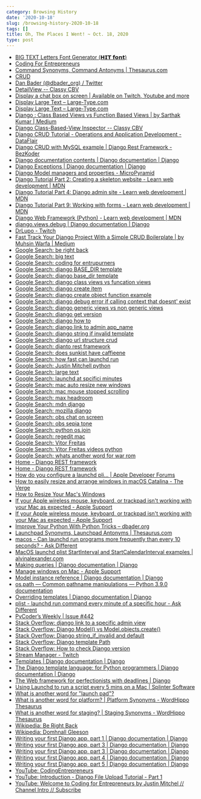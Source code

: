 ```yaml
---
category: Browsing History
date: '2020-10-18'
slug: /browsing-history-2020-10-18
tags: []
title: Oh, The Places I Went! ~ Oct. 18, 2020
type: post
---
```



- [BIG TEXT Letters Font Generator (𝗛𝗜𝗧 𝗳𝗼𝗻𝘁)](https://fsymbols.com/generators/tarty/)
- [Coding For Entrepreneurs](https://www.codingforentrepreneurs.com/)
- [Command Synonyms, Command Antonyms | Thesaurus.com](https://www.thesaurus.com/browse/command?s=t)
- [CRUD](http://docs.viewflow.io/frontend_crud.html)
- [Dan Bader (@dbader_org) / Twitter](https://twitter.com/intent/follow?original_referer=https%3A%2F%2Flarge-type.com&ref_src=twsrc%5Etfw&screen_name=dbader_org&tw_p=followbutton)
- [DetailView -- Classy CBV](https://ccbv.co.uk/projects/Django/3.0/django.views.generic.detail/DetailView/)
- [Display a chat box on screen | Available on Twitch, Youtube and more](https://streamlabs.com/obs-widgets/chat-box)
- [Display Large Text – Large-Type.com](https://large-type.com/#BRB)
- [Display Large Text – Large-Type.com](https://large-type.com/#brb)
- [Django : Class Based Views vs Function Based Views | by Sarthak Kumar | Medium](https://medium.com/@ksarthak4ever/django-class-based-views-vs-function-based-view-e74b47b2e41b)
- [Django Class-Based-View Inspector -- Classy CBV](https://ccbv.co.uk/)
- [Django CRUD Tutorial - Operations and Application Development - DataFlair](https://data-flair.training/blogs/django-crud-example/)
- [Django CRUD with MySQL example | Django Rest Framework - BezKoder](https://bezkoder.com/django-crud-mysql-rest-framework/)
- [Django documentation contents | Django documentation | Django](https://docs.djangoproject.com/en/3.1/contents/)
- [Django Exceptions | Django documentation | Django](https://docs.djangoproject.com/en/3.1/ref/exceptions/)
- [Django Model managers and properties - MicroPyramid](https://micropyramid.com/blog/django-model-managers-and-properties/)
- [Django Tutorial Part 2: Creating a skeleton website - Learn web development | MDN](https://developer.mozilla.org/en-US/docs/Learn/Server-side/Django/skeleton_website)
- [Django Tutorial Part 4: Django admin site - Learn web development | MDN](https://developer.mozilla.org/en-US/docs/Learn/Server-side/Django/Admin_site)
- [Django Tutorial Part 9: Working with forms - Learn web development | MDN](https://developer.mozilla.org/en-US/docs/Learn/Server-side/Django/Forms)
- [Django Web Framework (Python) - Learn web development | MDN](https://developer.mozilla.org/en-US/docs/Learn/Server-side/Django)
- [django.views.debug | Django documentation | Django](https://docs.djangoproject.com/en/1.10/_modules/django/views/debug/)
- [DrLupo - Twitch](https://www.twitch.tv/drlupo)
- [Fast Track Your Django Project With a Simple CRUD Boilerplate | by Muhsin Warfa | Medium](https://medium.com/@mwarfa/fast-track-your-django-project-with-a-simple-crud-boilerplate-523e4a64f651)
- [Google Search: be right back](https://www.google.com/search?client=safari&rls=en&q=be+right+back&ie=UTF-8&oe=UTF-8)
- [Google Search: big text](https://www.google.com/search?client=safari&rls=en&q=big+text&ie=UTF-8&oe=UTF-8)
- [Google Search: coding for entrupurners](https://www.google.com/search?client=safari&rls=en&q=coding+for+entrupurners&ie=UTF-8&oe=UTF-8)
- [Google Search: django BASE_DIR template](https://www.google.com/search?client=safari&rls=en&q=django+BASE_DIR+template&ie=UTF-8&oe=UTF-8)
- [Google Search: django base_dir template](https://www.google.com/search?client=safari&rls=en&q=django+base_dir+template&ie=UTF-8&oe=UTF-8)
- [Google Search: django class views vs funcation views](https://www.google.com/search?client=safari&rls=en&q=django+class+views+vs+funcation+views&ie=UTF-8&oe=UTF-8)
- [Google Search: django create item](https://www.google.com/search?client=safari&rls=en&q=django+create+item&ie=UTF-8&oe=UTF-8)
- [Google Search: django create object function example](https://www.google.com/search?newwindow=1&client=safari&rls=en&ei=ZfGMX_f4MOTc5gLA87boBw&q=django+create+object+function+example&oq=django+create+object+function+example&gs_lcp=CgZwc3ktYWIQAzIFCCEQoAEyBQghEKsCMgUIIRCrAjoECAAQRzoICCEQFhAdEB5Q4LQGWJvCBmCaxAZoAHACeACAAXSIAcYFkgEDNy4xmAEAoAEBqgEHZ3dzLXdpesgBCMABAQ&sclient=psy-ab&ved=0ahUKEwi3v77zxb_sAhVkrlkKHcC5DX0Q4dUDCAw&uact=5)
- [Google Search: django debug error if calling context that doesnt' exist](https://www.google.com/search?client=safari&rls=en&q=django+debug+error+if+calling+context+that+doesnt%27+exist&ie=UTF-8&oe=UTF-8)
- [Google Search: django generic views vs non generic views](https://www.google.com/search?client=safari&rls=en&q=django+generic+views+vs+non+generic+views&ie=UTF-8&oe=UTF-8)
- [Google Search: django get version](https://www.google.com/search?client=safari&rls=en&q=django+get+version&ie=UTF-8&oe=UTF-8)
- [Google Search: django how to](https://www.google.com/search?newwindow=1&client=safari&rls=en&tbm=vid&q=django+how+to&sa=X&ved=2ahUKEwjwoPm80b_sAhUSw1kKHQVVDKYQ8ccDKAR6BAgSEA4&biw=960&bih=489)
- [Google Search: django link to admin app_name](https://www.google.com/search?client=safari&rls=en&q=django+link+to+admin+app_name&ie=UTF-8&oe=UTF-8)
- [Google Search: django string if invalid template](https://www.google.com/search?client=safari&rls=en&q=django+string+if+invalid+template&ie=UTF-8&oe=UTF-8)
- [Google Search: django url structure crud](https://www.google.com/search?client=safari&rls=en&q=django+url+structure+crud&ie=UTF-8&oe=UTF-8)
- [Google Search: djanto rest framework](https://www.google.com/search?client=safari&rls=en&q=djanto+rest+framework&ie=UTF-8&oe=UTF-8)
- [Google Search: does sunkist have caffieene](https://www.google.com/search?client=safari&rls=en&q=does+sunkist+have+caffieene&ie=UTF-8&oe=UTF-8)
- [Google Search: how fast can launchd run](https://www.google.com/search?client=safari&rls=en&q=how+fast+can+launchd+run&ie=UTF-8&oe=UTF-8)
- [Google Search: Justin Mitchell python](https://www.google.com/search?newwindow=1&client=safari&rls=en&biw=960&bih=489&tbm=vid&ei=t_2MX9yQCsSK5wKI-7KQBQ&q=Justin+Mitchell+python+&oq=Justin+Mitchell+python+&gs_l=psy-ab.3..0i333k1.2319.3214.0.3379.8.8.0.0.0.0.144.746.6j2.8.0....0...1c.1.64.psy-ab..0.8.744...0j0i67k1j0i22i30k1j33i10k1.0.iCQhrYQuU14)
- [Google Search: large text](https://www.google.com/search?client=safari&rls=en&q=large+text&ie=UTF-8&oe=UTF-8)
- [Google Search: launchd at spcifici minutes](https://www.google.com/search?client=safari&rls=en&q=launchd+at+spcifici+minutes&ie=UTF-8&oe=UTF-8)
- [Google Search: mac auto resize new windows](https://www.google.com/search?client=safari&rls=en&q=mac+auto+resize+new+windows&ie=UTF-8&oe=UTF-8)
- [Google Search: mac mouse stopped scrolling](https://www.google.com/search?client=safari&rls=en&q=mac+mouse+stopped+scrolling&ie=UTF-8&oe=UTF-8)
- [Google Search: max headroom](https://www.google.com/search?client=safari&rls=en&q=max+headroom&ie=UTF-8&oe=UTF-8)
- [Google Search: mdn django](https://www.google.com/search?client=safari&rls=en&q=mdn+django&ie=UTF-8&oe=UTF-8)
- [Google Search: mozilla django](https://www.google.com/search?client=safari&rls=en&q=mozilla+django&ie=UTF-8&oe=UTF-8)
- [Google Search: obs chat on screen](https://www.google.com/search?client=safari&rls=en&q=obs+chat+on+screen&ie=UTF-8&oe=UTF-8)
- [Google Search: obs sepia tone](https://www.google.com/search?client=safari&rls=en&q=obs+sepia+tone&ie=UTF-8&oe=UTF-8)
- [Google Search: python os.join](https://www.google.com/search?client=safari&rls=en&q=python+os.join&ie=UTF-8&oe=UTF-8)
- [Google Search: regedit mac](https://www.google.com/search?newwindow=1&client=safari&rls=en&ei=28WLX7S2EMPa5gLrga_gCQ&q=regedit+mac&oq=regedit+mac&gs_lcp=CgZwc3ktYWIQAzIFCAAQyQMyAggAMgIIADICCAAyBggAEBYQHjIGCAAQFhAeMgYIABAWEB4yBggAEBYQHjIGCAAQFhAeMgYIABAWEB46BAgAEEc6BwgAEMkDEEM6BAgAEENQ5RNY4BdgxRloAHACeACAAU2IAZkCkgEBNJgBAKABAaoBB2d3cy13aXrIAQjAAQE&sclient=psy-ab&ved=0ahUKEwj0j7SeqL3sAhVDrVkKHevAC5wQ4dUDCAw&uact=5)
- [Google Search: Vitor Freitas](https://www.google.com/search?client=safari&rls=en&q=Vitor+Freitas&ie=UTF-8&oe=UTF-8)
- [Google Search: Vitor Freitas videos python](https://www.google.com/search?newwindow=1&client=safari&rls=en&ei=3v2MX6qRNMmE5wK81aOQDQ&q=Vitor+Freitas+videos+python&oq=Vitor+Freitas+videos+python&gs_lcp=CgZwc3ktYWIQAzoFCCEQoAE6CAghEBYQHRAeOgcIIRAKEKABULQZWMYfYJ4iaABwAHgAgAFsiAHaBZIBAzcuMZgBAKABAaoBB2d3cy13aXrAAQE&sclient=psy-ab&ved=0ahUKEwiq-Ibm0b_sAhVJwlkKHbzqCNIQ4dUDCAw&uact=5)
- [Google Search: whats another word for war rom](https://www.google.com/search?client=safari&rls=en&q=whats+another+word+for+war+rom&ie=UTF-8&oe=UTF-8)
- [Home - Django REST framework](https://www.django-rest-framework.org/#example)
- [Home - Django REST framework](https://www.django-rest-framework.org/#requirements)
- [How do you configure a launchd pli… | Apple Developer Forums](https://developer.apple.com/forums/thread/22946)
- [How to easily resize and arrange windows in macOS Catalina - The Verge](https://www.theverge.com/2020/3/6/21168153/macos-catalina-windows-size-rearrange-how-to)
- [How to Resize Your Mac's Windows](https://www.lifewire.com/resizing-macs-windows-new-tricks-2259806)
- [If your Apple wireless mouse, keyboard, or trackpad isn't working with your Mac as expected - Apple Support](https://support.apple.com/en-us/HT204621)
- [If your Apple wireless mouse, keyboard, or trackpad isn't working with your Mac as expected - Apple Support](https://support.apple.com/en-us/HT204621#notscroll)
- [Improve Your Python With Python Tricks – dbader.org](https://dbader.org/python-tricks)
- [Launchpad Synonyms, Launchpad Antonyms | Thesaurus.com](https://www.thesaurus.com/misspelling?term=launchpad&s=t)
- [macos - Can launchd run programs more frequently than every 10 seconds? - Ask Different](https://apple.stackexchange.com/questions/63482/can-launchd-run-programs-more-frequently-than-every-10-seconds)
- [MacOS launchd plist StartInterval and StartCalendarInterval examples | alvinalexander.com](https://alvinalexander.com/mac-os-x/launchd-plist-examples-startinterval-startcalendarinterval/)
- [Making queries | Django documentation | Django](https://docs.djangoproject.com/en/3.1/topics/db/queries/)
- [Manage windows on Mac - Apple Support](https://support.apple.com/guide/mac-help/work-with-app-windows-mchlp2469/mac)
- [Model instance reference | Django documentation | Django](https://docs.djangoproject.com/en/3.1/ref/models/instances/)
- [os.path — Common pathname manipulations — Python 3.9.0 documentation](https://docs.python.org/3/library/os.path.html)
- [Overriding templates | Django documentation | Django](https://docs.djangoproject.com/en/3.1/howto/overriding-templates/)
- [plist - launchd run command every minute of a specific hour - Ask Different](https://apple.stackexchange.com/questions/370467/launchd-run-command-every-minute-of-a-specific-hour)
- [PyCoder’s Weekly | Issue #442](https://pycoders.com/issues/442)
- [Stack Overflow: django link to a specific admin view](https://stackoverflow.com/questions/18638164/django-link-to-a-specific-admin-view)
- [Stack Overflow: Django Model() vs Model.objects.create()](https://stackoverflow.com/questions/26672077/django-model-vs-model-objects-create)
- [Stack Overflow: Django string_if_invalid and default](https://stackoverflow.com/questions/40505917/django-string-if-invalid-and-default)
- [Stack Overflow: Django template Path](https://stackoverflow.com/questions/3038459/django-template-path)
- [Stack Overflow: How to check Django version](https://stackoverflow.com/questions/6468397/how-to-check-django-version)
- [Stream Manager - Twitch](https://dashboard.twitch.tv/u/theidofalan/stream-manager)
- [Templates | Django documentation | Django](https://docs.djangoproject.com/en/3.1/topics/templates/)
- [The Django template language: for Python programmers | Django documentation | Django](https://docs.djangoproject.com/en/3.1/ref/templates/api/)
- [The Web framework for perfectionists with deadlines | Django](https://www.djangoproject.com/)
- [Using Launchd to run a script every 5 mins on a Mac | Splinter Software](https://www.splinter.com.au/using-launchd-to-run-a-script-every-5-mins-on/)
- [What is another word for "launch pad"?](https://www.wordhippo.com/what-is/another-word-for/launch_pad.html)
- [What is another word for platform? | Platform Synonyms - WordHippo Thesaurus](https://www.wordhippo.com/what-is/another-word-for/platform.html)
- [What is another word for staging? | Staging Synonyms - WordHippo Thesaurus](https://www.wordhippo.com/what-is/another-word-for/staging.html)
- [Wikipedia: Be Right Back](https://en.wikipedia.org/wiki/Be_Right_Back)
- [Wikipedia: Domhnall Gleeson](https://en.wikipedia.org/wiki/Domhnall_Gleeson)
- [Writing your first Django app, part 1 | Django documentation | Django](https://docs.djangoproject.com/en/3.1/intro/tutorial01/)
- [Writing your first Django app, part 3 | Django documentation | Django](https://docs.djangoproject.com/en/3.1/intro/tutorial03/)
- [Writing your first Django app, part 3 | Django documentation | Django](https://docs.djangoproject.com/en/3.1/intro/tutorial03/#use-the-template-system)
- [Writing your first Django app, part 4 | Django documentation | Django](https://docs.djangoproject.com/en/3.1/intro/tutorial04/)
- [Writing your first Django app, part 5 | Django documentation | Django](https://docs.djangoproject.com/en/3.1/intro/tutorial05/)
- [YouTube: CodingEntrepreneurs](https://www.youtube.com/channel/UCWEHue8kksIaktO8KTTN_zg)
- [YouTube: Introduction - Django File Upload Tutorial - Part 1](https://www.youtube.com/watch?v=Zx09vcYq1oc)
- [YouTube: Welcome to Coding for Entrepreneurs by Justin Mitchel // Channel Intro // Subscribe](https://www.youtube.com/watch?v=VtHrTX_nTto)